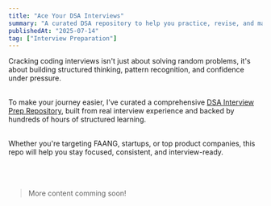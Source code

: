 ```yaml
---
title: "Ace Your DSA Interviews"
summary: "A curated DSA repository to help you practice, revise, and master coding interview essentials with 600+ questions, topic-wise organization, and a 20-day revision plan.Perfect for intermediate programmers targeting top tech companies!."
publishedAt: "2025-07-14"
tag: ["Interview Preparation"]
---
```


Cracking coding interviews isn't just about solving random problems, it's about building structured thinking, pattern recognition, and confidence under pressure.
<br></br>

To make your journey easier, I’ve curated a comprehensive [DSA Interview Prep Repository](https://github.com/divyadhimaan/algo-vault), built from real interview experience and backed by hundreds of hours of structured learning.
<br></br>

Whether you're targeting FAANG, startups, or top product companies, this repo will help you stay focused, consistent, and interview-ready.
<br></br>
<br></br>

> More content comming soon!